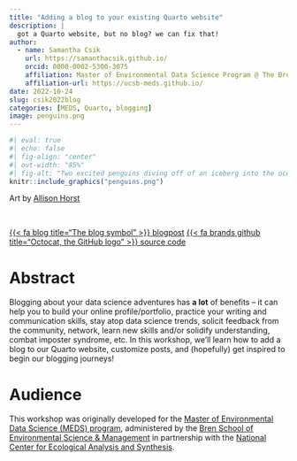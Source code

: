 ```yaml
---
title: "Adding a blog to your existing Quarto website"
description: |
  got a Quarto website, but no blog? we can fix that!
author:
  - name: Samantha Csik
    url: https://samanthacsik.github.io/
    orcid: 0000-0002-5300-3075
    affiliation: Master of Environmental Data Science Program @ The Bren School (UCSB) & The National Center for Ecological Analysis and Synthesis
    affiliation-url: https://ucsb-meds.github.io/
date: 2022-10-24
slug: csik2022blog
categories: [MEDS, Quarto, blogging]
image: penguins.png
---
```


```r
#| eval: true 
#| echo: false
#| fig-align: "center"
#| out-width: "85%" 
#| fig-alt: "Two excited penguins diving off of an iceberg into the ocean. A Quarto logo 'moon' in the sky is reflected in the water that they're diving into."
knitr::include_graphics("penguins.png")
```

::: {.gray-italic .center-text}
Art by [Allison Horst](https://allisonhorst.com/)
:::

<br>

::: {.center-text}
[{{< fa blog title="The blog symbol" >}} blogpost](https://samanthacsik.github.io/posts/2022-10-24-quarto-blogs/){.btn role="button" target="_blank"} [{{< fa brands github title="Octocat, the GitHub logo" >}} source code](https://github.com/samanthacsik/samanthacsik.github.io/blob/main/posts/2022-10-24-quarto-blogs/index.qmd){.btn role="button" target="_blank"}
:::

# Abstract 

Blogging about your data science adventures has **a lot** of benefits – it can help you to build your online profile/portfolio, practice your writing and communication skills, stay atop data science trends, solicit feedback from the community, network, learn new skills and/or solidify understanding, combat imposter syndrome, etc. In this workshop, we’ll learn how to add a blog to our Quarto website, customize posts, and (hopefully) get inspired to begin our blogging journeys!

# Audience

This workshop was originally developed for the [Master of Environmental Data Science (MEDS) program](https://ucsb-meds.github.io/), administered by the [Bren School of Environmental Science & Management](https://bren.ucsb.edu/masters-programs/master-environmental-data-science) in partnership with the [National Center for Ecological Analysis and Synthesis](https://www.nceas.ucsb.edu/).
